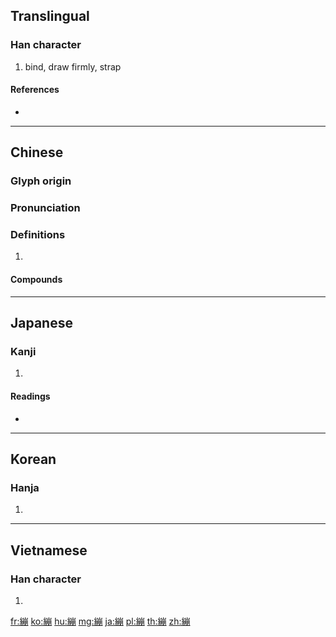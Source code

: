 {{character info/new}}
{{also|綳|绷}}
==Translingual==

===Han character===
{{Han char|rn=120|rad=糸|as=11|sn=17|four=22927|canj=VFUBB}}

# bind, draw firmly, strap

====References====
* {{Han ref|kx=0937.040|dkj=27852|dj=1376.080|hdz=53443.090|uh=7E43|ud=32323|bh=C15E|bd=49502}}

----

==Chinese==
{{zh-forms|s=绷|alt=綳}}

===Glyph origin===
{{Han etym}}

===Pronunciation===
{{zh-pron
|m=bēng,běng,bèng
|c=bang1,baang6,maang1,mang2
|h=pfs=
|md=
|mn=
|w=
|mc=y
|oc=y
|cat=
}}
{{zh-attn-split}}

===Definitions===
{{zh-hanzi}}

# {{rfdef|lang=zh}}

====Compounds====
{{zh-der|OK繃}}

----

==Japanese==

===Kanji===
{{ja-kanji|grade=|rs=糸11}}

# {{defn|lang=ja|sort=糸11}}

====Readings====
* {{ja-readings|on=[[ほう]] (hō), [[ひょう]] (hyō)|kun=[[つかね]] (tsukane), [[まく]] (maku)|nanori=}}

----

==Korean==

===Hanja===
{{ko-hanja|hangeul=붕|eumhun=|rv=bung|mr=pung|y=pung}}

# {{defn|lang=ko|sort=糸11}}

----

==Vietnamese==

===Han character===
{{vi-hantu|[[banh]], [[băng]], [[bắng]]|rs=糸11}}

# {{defn|lang=vi|sort=糸11}}

[[fr:繃]]
[[ko:繃]]
[[hu:繃]]
[[mg:繃]]
[[ja:繃]]
[[pl:繃]]
[[th:繃]]
[[zh:繃]]